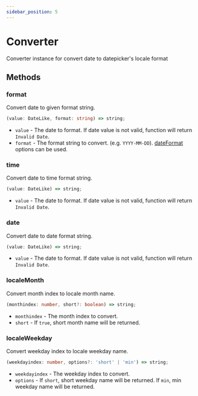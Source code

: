 ```yaml
---
sidebar_position: 5
---
```




# Converter

Converter instance for convert date to datepicker's locale format

## Methods

### format

Convert date to given format string.

```typescript
(value: DateLike, format: string) => string;
```

- `value` - The date to format. If date value is not valid, function will return `Invalid Date`.
- `format` - The format string to convert. (e.g. `YYYY-MM-DD`). [dateFormat](../options/setup-options#dateFormat) options can be used.

### time

Convert date to time format string.

```typescript
(value: DateLike) => string;
```

- `value` - The date to format. If date value is not valid, function will return `Invalid Date`.

### date

Convert date to date format string.

```typescript
(value: DateLike) => string;
```

- `value` - The date to format. If date value is not valid, function will return `Invalid Date`.

### localeMonth

Convert month index to locale month name.

```typescript
(monthindex: number, short?: boolean) => string;
```

- `monthindex` - The month index to convert.
- `short` - If `true`, short month name will be returned.

### localeWeekday

Convert weekday index to locale weekday name.

```typescript
(weekdayindex: number, options?: 'short' | 'min') => string;
```

- `weekdayindex` - The weekday index to convert.
- `options` - If `short`, short weekday name will be returned. If `min`, min weekday name will be returned.
